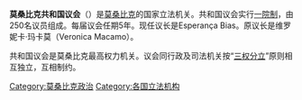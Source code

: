 {{Infobox legislature
|name              = 共和国议会
|coa_pic           = Emblem of Mozambique.svg
|coa_res           = 110px
|native_name       = Assembleia da República
|house_type        = [[一院制|一院制]]
|foundation        = 1977年<ref>http://www.parlamento.mz/index.php/parlamento/a-instituicao/historico</ref>
|leader1_type      = 议会主席
|leader1           = Esperança Bias
|party1            = [[莫桑比克解放阵线党|莫桑比克解放阵线党]]
|election1         = 2020年1月13日
|members           = 250
|structure1        = Mozambique Assembly of the Republic Chart 2015.svg
|structure1_res    = 250px
|political_groups1 = {{Color box|#ED0A3F|border=darkgray}} [[莫桑比克解放阵线党|莫桑比克解放阵线党]] (144)<br>
{{Color box|#113077|border=darkgray}} [[莫桑比克全国抵抗|莫桑比克全国抵抗]] (89)<br>
{{Color box|#F9B63C|border=darkgray}} [[莫桑比克民主运动|莫桑比克民主运动]] (17)
|voting_system1    = [[政党名单比例代表制|政党名单比例代表制]]<br>[[汉狄法|汉狄法]][[洪德法|洪德法]]5％[[选举门槛|门槛]]
|last_election1    = [[2019年莫桑比克大选|2019年10月15日]]
|meeting_place     = {{flag|Mozambique}}[[马普托|马普托]]
|website           = {{URL|www.parlamento.mz}}
}}

'''莫桑比克共和国议会'''（{{lang-pt|Assembleia da República de Moçambique}}）是[[莫桑比克|莫桑比克]]的国家立法机关。共和国议会实行[[一院制|一院制]]，由250名议员组成。每届议会任期5年。现任议长是Esperança Bias。原议长是维罗妮卡·玛卡莫（Veronica Macamo）。

共和国议会是莫桑比克最高权力机关。议会同行政及司法机关按“[[三权分立|三权分立]]”原则相互独立，互相制约。

{{非洲题目|议会}}

[[Category:莫桑比克政治|Category:莫桑比克政治]]
[[Category:各国立法机构|Category:各国立法机构]]